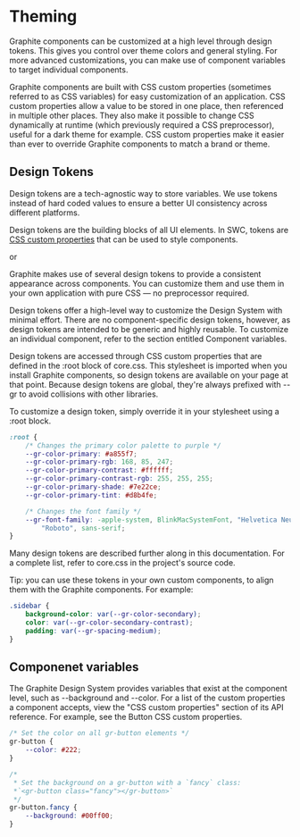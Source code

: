 # Theming

Graphite components can be customized at a high level through design tokens. This gives you control over theme
colors and general styling. For more advanced customizations, you can make use of component variables
to target individual components.

Graphite components are built with CSS custom properties (sometimes referred to as CSS variables) for easy
customization of an application. CSS custom properties allow a value to be stored in one place, then
referenced in multiple other places. They also make it possible to change CSS dynamically at
runtime (which previously required a CSS preprocessor), useful for a dark theme for example. CSS custom properties
make it easier than ever to override Graphite components to match a brand or theme.

## Design Tokens

Design tokens are a tech-agnostic way to store variables. We use tokens instead of hard coded values to ensure a
better UI consistency across different platforms.

Design tokens are the building blocks of all UI elements. In SWC, tokens
are [CSS custom properties](https://developer.mozilla.org/en-US/docs/Web/CSS/--*)
that can be used to style components.

or

Graphite makes use of several design tokens to provide a consistent appearance across components. You can customize them and use them in your own application with pure CSS — no preprocessor required.

Design tokens offer a high-level way to customize the Design System with minimal effort. There are no component-specific design tokens, however, as design tokens are intended to be generic and highly reusable. To customize an individual component, refer to the section entitled Component variables.

Design tokens are accessed through CSS custom properties that are defined in the :root block of core.css. This stylesheet is imported when you install Graphite components, so design tokens are available on your page at that point. Because design tokens are global, they're always prefixed with --gr to avoid collisions with other libraries.

To customize a design token, simply override it in your stylesheet using a :root block.

```css copy
:root {
	/* Changes the primary color palette to purple */
	--gr-color-primary: #a855f7;
	--gr-color-primary-rgb: 168, 85, 247;
	--gr-color-primary-contrast: #ffffff;
	--gr-color-primary-contrast-rgb: 255, 255, 255;
	--gr-color-primary-shade: #7e22ce;
	--gr-color-primary-tint: #d8b4fe;

	/* Changes the font family */
	--gr-font-family: -apple-system, BlinkMacSystemFont, "Helvetica Neue",
		"Roboto", sans-serif;
}
```

Many design tokens are described further along in this documentation. For a complete list, refer to core.css in the project's source code.

Tip: you can use these tokens in your own custom components, to align them with the Graphite components. For example:

```css copy
.sidebar {
	background-color: var(--gr-color-secondary);
	color: var(--gr-color-secondary-contrast);
	padding: var(--gr-spacing-medium);
}
```

## Componenet variables

The Graphite Design System provides variables that exist at the component level, such as --background and --color. For a list of the custom properties a component accepts, view the "CSS custom properties" section of its API reference. For example, see the Button CSS custom properties.

```css copy
/* Set the color on all gr-button elements */
gr-button {
	--color: #222;
}

/* 
 * Set the background on a gr-button with a `fancy` class: 
 *`<gr-button class="fancy"></gr-button>`
 */
gr-button.fancy {
	--background: #00ff00;
}
```
